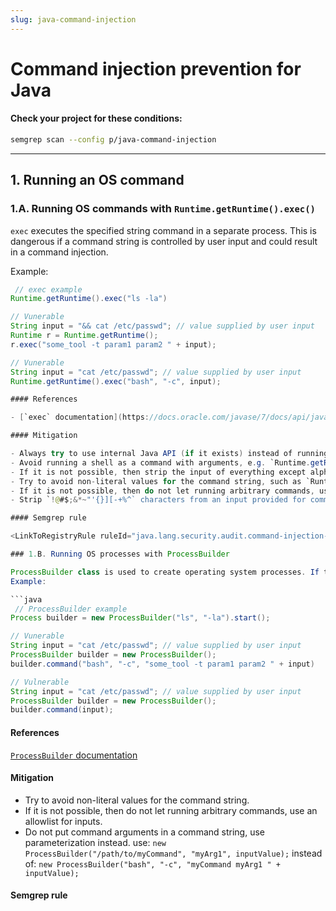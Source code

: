 ```yaml
---
slug: java-command-injection
---
```



# Command injection prevention for Java

<CommandInjectionIntro />

#### Check your project for these conditions:

```bash
semgrep scan --config p/java-command-injection
```

---

## 1. Running an OS command

### 1.A. Running OS commands with `Runtime.getRuntime().exec()`

`exec` executes the specified string command in a separate process. This is dangerous if a command string is controlled by user input and could result in a command injection.

Example:

```java
 // exec example
Runtime.getRuntime().exec("ls -la")

// Vunerable
String input = "&& cat /etc/passwd"; // value supplied by user input
Runtime r = Runtime.getRuntime();
r.exec("some_tool -t param1 param2 " + input);

// Vunerable
String input = "cat /etc/passwd"; // value supplied by user input
Runtime.getRuntime().exec("bash", "-c", input);

#### References

- [`exec` documentation](https://docs.oracle.com/javase/7/docs/api/java/lang/Runtime.html#exec(java.lang.String))

#### Mitigation

- Always try to use internal Java API (if it exists) instead of running an OS command. In other words, use internal language features instead of invoking commands that can be exploited.
- Avoid running a shell as a command with arguments, e.g. `Runtime.getRuntime().exec("bash", "-c", userInput)`
- If it is not possible, then strip the input of everything except alphanumeric characters provided for the command string and arguments.
- Try to avoid non-literal values for the command string, such as `Runtime.getRuntime().exec("bash", "-c", input)` in the example above. Do not use `input` and similar functions.
- If it is not possible, then do not let running arbitrary commands, use an allowlist for inputs.
- Strip `!@#$;&*~"'{}][-+%^` characters from an input provided for command string. 

#### Semgrep rule

<LinkToRegistryRule ruleId="java.lang.security.audit.command-injection-formatted-runtime-call.command-injection-formatted-runtime-call" />

### 1.B. Running OS processes with ProcessBuilder

ProcessBuilder class is used to create operating system processes. If the command string is controlled by user input it could result in command injection. 
Example:

```java
 // ProcessBuilder example
Process builder = new ProcessBuilder("ls", "-la").start();

// Vunerable
String input = "cat /etc/passwd"; // value supplied by user input
ProcessBuilder builder = new ProcessBuilder();
builder.command("bash", "-c", "some_tool -t param1 param2 " + input)

// Vulnerable
String input = "cat /etc/passwd"; // value supplied by user input
ProcessBuilder builder = new ProcessBuilder();
builder.command(input);
```

#### References

[`ProcessBuilder` documentation](https://docs.oracle.com/javase/7/docs/api/java/lang/ProcessBuilder.html)

#### Mitigation

- Try to avoid non-literal values for the command string.
- If it is not possible, then do not let running arbitrary commands, use an allowlist for inputs.
- Do not put command arguments in a command string, use parameterization instead.
    use:
    `new ProcessBuilder("/path/to/myCommand", "myArg1", inputValue);`
    instead of:
    `new ProcessBuilder("bash", "-c", "myCommand myArg1 " + inputValue);`

#### Semgrep rule

<LinkToRegistryRule ruleId="java.lang.security.audit.command-injection-process-builder.command-injection-process-builder" />
